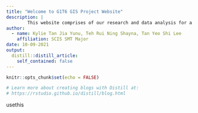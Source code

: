 ```yaml
---
title: "Welcome to G1T6 GIS Project Website"
description: | 
        This website comprises of our research and data analysis for a project in the module SMT201 under Prof.Kam Tin Seong. 
author:
  - name: Kylie Tan Jia Yunu, Teh Rui Ning Shayna, Tan Yeo Shi Lee 
    affiliation: SCIS SMT Major
date: 10-09-2021
output:
  distill::distill_article:
    self_contained: false
---
```


```r
knitr::opts_chunk$set(echo = FALSE)

# Learn more about creating blogs with Distill at:
# https://rstudio.github.io/distill/blog.html

```



usethis